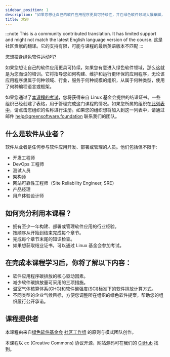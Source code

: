 ```yaml
---
sidebar_position: 1
description: "如果您想让自己的软件应用程序更具可持续性，并在绿色软件领域大展拳脚，那么本培训就是为您量身打造的。"
title: 欢迎
---
```


:::note
This is a community contributed translation. It has limited support and might not match the latest English language version of the course.
这是社区贡献的翻译。它的支持有限，可能与课程的最新英语版本不匹配
:::

您想投身绿色软件运动吗?

如果您想让自己的软件应用更具可持续，如果您有意进入绿色软件领域，那么这就是为您而设的培训。它将指导您如何构建、维护和运行更环保的应用程序，无论该应用程序隶属于何种领域、行业，服务于何种规模的组织，从属于何种类型，使用了何种编程语言或框架。

如果您通过了[本课程的考试](https://grnsft.org/practitioner/lf-exam)，您将获得来自 Linux 基金会提供的结课证书。一些组织已经创建了表格，用于管理完成这门课程的情况。如果您所属的组织在[此列表中](https://docs.google.com/document/d/1Jv-f7wGyODzEySQFfVk6Vo_OAHWjf-jAdFmyfDQUgvU/edit?usp=sharing)，请点击您组织的名称进行注册。如果您的组织想将加入到这一列表中，请通过邮件 help@greensoftware.foundation 联系我们的团队。


## 什么是软件从业者？


软件从业者是任何参与软件应用开发、部署或管理的人员。他们包括但不限于:

- 开发工程师
- DevOps 工程师
- 测试人员
- 架构师
- 网站可靠性工程师（Site Reliability Engineer, SRE）
- 产品经理
- 用户体验设计师

## 如何充分利用本课程？

- 拥有至少一年构建、部署或管理软件应用的行业经验。
- 按顺序从开始到结束完成每个章节。
- 完成每个章节末尾的知识检查。
- 如果想获取结业证书，可以通过 Linux 基金会参加考试。


## 在完成本课程学习后，你将了解以下内容：

- 软件应用程序碳排放的核心驱动因素。
- 减少软件碳排放量可采用的三项措施。
- 温室气体核算体系(GHG)和软件碳强度(SCI)标准下的软件排放计算方式。
- 不同类型的企业气候目标，方便您调整所在组织的绿色软件提案，帮助您的组织履行公开承诺。


## 课程提供者

本课程由来自[绿色软件基金会](https://greensoftware.foundation)
[社区工作组](https://community.greensoftware.foundation) 的原则与模式团队创作。

本课程以 cc (Creative Commons) 协议开源，网站源码可在我们的 [GitHub](https://github.com/Green-Software-Foundation/training) 找到。